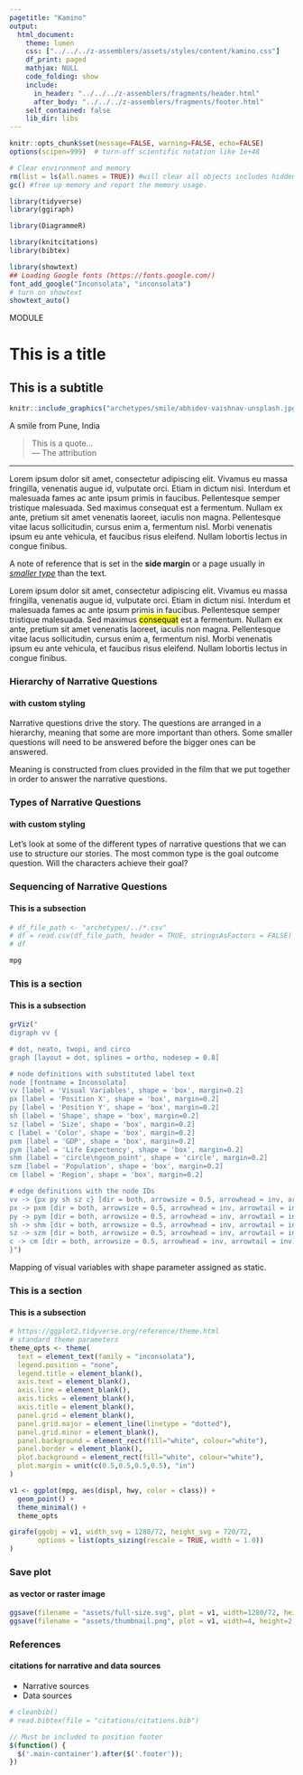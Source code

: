 ```yaml
---
pagetitle: "Kamino"
output: 
  html_document:
    theme: lumen
    css: ["../../../z-assemblers/assets/styles/content/kamino.css"]
    df_print: paged
    mathjax: NULL
    code_folding: show
    include:
      in_header: "../../../z-assemblers/fragments/header.html"
      after_body: "../../../z-assemblers/fragments/footer.html"
    self_contained: false
    lib_dir: libs
---
```


```r

knitr::opts_chunk$set(message=FALSE, warning=FALSE, echo=FALSE)
options(scipen=999)  # turn-off scientific notation like 1e+48

# Clear environment and memory
rm(list = ls(all.names = TRUE)) #will clear all objects includes hidden objects.
gc() #free up memory and report the memory usage.

library(tidyverse)
library(ggiraph)

library(DiagrammeR)

library(knitcitations)
library(bibtex)

library(showtext)
## Loading Google fonts (https://fonts.google.com/)
font_add_google("Inconsolata", "inconsolata")
# turn on showtext
showtext_auto()

```

<div class="activity">
MODULE  
</div>

# This is a title
## This is a subtitle


```r

knitr::include_graphics("archetypes/smile/abhidev-vaishnav-unsplash.jpg", dpi=72)

```

<div class="figure-text">A smile from Pune, India</div>

> This is a quote...\
--- The attribution\

***

Lorem ipsum dolor sit amet, consectetur adipiscing elit. Vivamus eu massa fringilla, venenatis augue id, vulputate orci. Etiam in dictum nisi. Interdum et malesuada fames ac ante ipsum primis in faucibus. Pellentesque semper tristique malesuada. Sed maximus consequat est a fermentum. Nullam ex ante, pretium sit amet venenatis laoreet, iaculis non magna. Pellentesque vitae lacus sollicitudin, cursus enim a, fermentum nisl. Morbi venenatis ipsum eu ante vehicula, et faucibus risus eleifend. Nullam lobortis lectus in congue finibus.

<aside>
<p>A note of reference that is set in the __side margin__ or a page usually in <u>_smaller type_</u> than the text.</p>
</aside>

Lorem ipsum dolor sit amet, consectetur adipiscing elit. Vivamus eu massa fringilla, venenatis augue id, vulputate orci. Etiam in dictum nisi. Interdum et malesuada fames ac ante ipsum primis in faucibus. Pellentesque semper tristique malesuada. Sed maximus <mark>consequat</mark> est a fermentum. Nullam ex ante, pretium sit amet venenatis laoreet, iaculis non magna. Pellentesque vitae lacus sollicitudin, cursus enim a, fermentum nisl. Morbi venenatis ipsum eu ante vehicula, et faucibus risus eleifend. Nullam lobortis lectus in congue finibus.

### Hierarchy of Narrative Questions
#### with custom styling

Narrative questions drive the story. The questions are arranged in a hierarchy,
meaning that some are more important than others. Some smaller questions will
need to be answered before the bigger ones can be answered.

Meaning is constructed from clues provided in the film that we put together
in order to answer the narrative questions.


### Types of Narrative Questions
#### with custom styling

Let’s look at some of the different types of narrative questions that we can use
to structure our stories. The most common type is the goal outcome question.
Will the characters achieve their goal?


### Sequencing of Narrative Questions
#### This is a subsection


```r

# df_file_path <- "archetypes/../*.csv"
# df = read.csv(df_file_path, header = TRUE, stringsAsFactors = FALSE)
# df

mpg

```


### This is a section
#### This is a subsection


```r

grViz("
digraph vv {

# dot, neato, twopi, and circo
graph [layout = dot, splines = ortho, nodesep = 0.8]

# node definitions with substituted label text
node [fontname = Inconsolata]
vv [label = 'Visual Variables', shape = 'box', margin=0.2]
px [label = 'Position X', shape = 'box', margin=0.2]
py [label = 'Position Y', shape = 'box', margin=0.2]
sh [label = 'Shape', shape = 'box', margin=0.2]
sz [label = 'Size', shape = 'box', margin=0.2]
c [label = 'Color', shape = 'box', margin=0.2]
pxm [label = 'GDP', shape = 'box', margin=0.2]
pym [label = 'Life Expectency', shape = 'box', margin=0.2]
shm [label = 'circle\ngeom_point', shape = 'circle', margin=0.2]
szm [label = 'Population', shape = 'box', margin=0.2]
cm [label = 'Region', shape = 'box', margin=0.2]

# edge definitions with the node IDs
vv -> {px py sh sz c} [dir = both, arrowsize = 0.5, arrowhead = inv, arrowtail = inv]
px -> pxm [dir = both, arrowsize = 0.5, arrowhead = inv, arrowtail = inv]
py -> pym [dir = both, arrowsize = 0.5, arrowhead = inv, arrowtail = inv]
sh -> shm [dir = both, arrowsize = 0.5, arrowhead = inv, arrowtail = inv]
sz -> szm [dir = both, arrowsize = 0.5, arrowhead = inv, arrowtail = inv]
c -> cm [dir = both, arrowsize = 0.5, arrowhead = inv, arrowtail = inv]
}")

```

<div class="figure-text">Mapping of visual variables with shape parameter assigned as static.</div>

### This is a section
#### This is a subsection


```r

# https://ggplot2.tidyverse.org/reference/theme.html
# standard theme parameters
theme_opts <- theme(
  text = element_text(family = "inconsolata"), 
  legend.position = "none",
  legend.title = element_blank(),
  axis.text = element_blank(),
  axis.line = element_blank(),
  axis.ticks = element_blank(),
  axis.title = element_blank(),
  panel.grid = element_blank(),
  panel.grid.major = element_line(linetype = "dotted"),
  panel.grid.minor = element_blank(),
  panel.background = element_rect(fill="white", colour="white"),
  panel.border = element_blank(),
  plot.background = element_rect(fill="white", colour="white"),
  plot.margin = unit(c(0.5,0.5,0.5,0.5), "in")
)

v1 <- ggplot(mpg, aes(displ, hwy, color = class)) + 
  geom_point() +
  theme_minimal() +
  theme_opts

girafe(ggobj = v1, width_svg = 1280/72, height_svg = 720/72,
       options = list(opts_sizing(rescale = TRUE, width = 1.0))
)

```


### Save plot
#### as vector or raster image


```r

ggsave(filename = "assets/full-size.svg", plot = v1, width=1280/72, height=720/72)
ggsave(filename = "assets/thumbnail.png", plot = v1, width=4, height=2.25)

```


### References
#### citations for narrative and data sources

* Narrative sources
* Data sources

```r

# cleanbib()
# read.bibtex(file = "citations/citations.bib")

```



```js

// Must be included to position footer
$(function() {
  $('.main-container').after($('.footer'));
})

```

